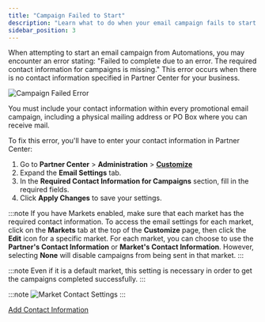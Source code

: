 ```yaml
---
title: "Campaign Failed to Start"
description: "Learn what to do when your email campaign fails to start in Automations due to missing contact information."
sidebar_position: 3
---
```


When attempting to start an email campaign from Automations, you may encounter an error stating: "Failed to complete due to an error. The required contact information for campaigns is missing." This error occurs when there is no contact information specified in Partner Center for your business.

![Campaign Failed Error](./img/automations/faqs/campaign-failed-error.png)

You must include your contact information within every promotional email campaign, including a physical mailing address or PO Box where you can receive mail.

To fix this error, you'll have to enter your contact information in Partner Center:

1. Go to **Partner Center** > **Administration** > [**Customize**](https://partners.vendasta.com/customize-design)
2. Expand the **Email Settings** tab. 
3. In the **Required Contact Information for Campaigns** section, fill in the required fields.
4. Click **Apply Changes** to save your settings.

:::note
If you have Markets enabled, make sure that each market has the required contact information. To access the email settings for each market, click on the **Markets** tab at the top of the **Customize** page, then click the **Edit** icon for a specific market. For each market, you can choose to use the **Partner's Contact Information** or **Market's Contact Information**. However, selecting **None** will disable campaigns from being sent in that market.
:::

:::note
Even if it is a default market, this setting is necessary in order to get the campaigns completed successfully.
:::

:::note
![Market Contact Settings](./img/automations/faqs/market-contact-settings.png)
:::

<a className="button button--primary" href="https://partners.vendasta.com/customize-design" target="_blank" rel="noopener">
  Add Contact Information
</a>